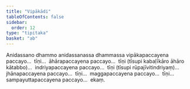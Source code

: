 ```yaml
---
title: "Vipākādi"
tableOfContents: false
sidebar:
  order: 12
type: "tipitaka"
basket: "ab"
---
```



<DynamicBreadcrumb />

<Division number="44">

<Paragraph number="636">
Anidassano dhammo anidassanassa dhammassa vipākapaccayena paccayo…  tīṇi…  āhārapaccayena paccayo…  tīṇi (tīsupi kabaḷīkāro āhāro kātabbo)…  indriyapaccayena paccayo…  tīṇi (tīsupi rūpajīvitindriyaṃ)…  jhānapaccayena paccayo…  tīṇi…  maggapaccayena paccayo…  tīṇi…  sampayuttapaccayena paccayo…  ekaṃ.
</Paragraph>
</Division>